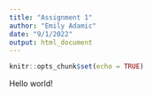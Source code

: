 ```yaml
---
title: "Assignment 1"
author: "Emily Adamic"
date: "9/1/2022"
output: html_document
---
```


```r
knitr::opts_chunk$set(echo = TRUE)
```

Hello world! 
